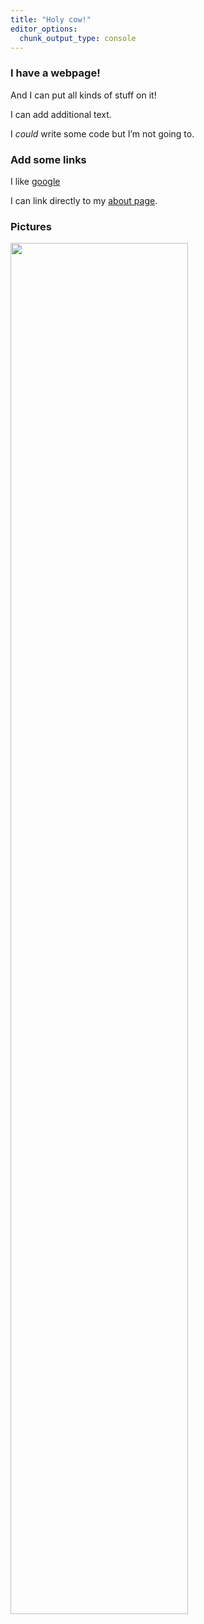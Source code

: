 ```yaml
---
title: "Holy cow!"
editor_options:
  chunk_output_type: console
---
```


### I have a webpage!

And I can put all kinds of stuff on it!

I can add additional text.

I *could* write some code but I'm not going to.


### Add some links

I like [google](https://www.google.com)

I can link directly to my [about page](about.html).


### Pictures

<img src="images/image.png" style="width:75%"> 